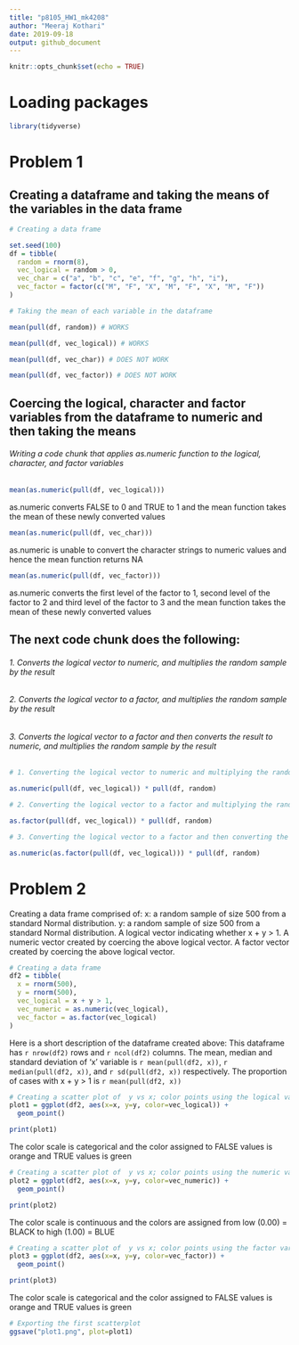 ```yaml
---
title: "p8105_HW1_mk4208"
author: "Meeraj Kothari"
date: 2019-09-18
output: github_document
---
```


```r
knitr::opts_chunk$set(echo = TRUE)
```

# Loading packages

```r
library(tidyverse)
```


# Problem 1 

## Creating a dataframe and taking the means of the variables in the data frame

```r
# Creating a data frame

set.seed(100)
df = tibble(
  random = rnorm(8),
  vec_logical = random > 0,
  vec_char = c("a", "b", "c", "e", "f", "g", "h", "i"),
  vec_factor = factor(c("M", "F", "X", "M", "F", "X", "M", "F"))
)

# Taking the mean of each variable in the dataframe 

mean(pull(df, random)) # WORKS 

mean(pull(df, vec_logical)) # WORKS 

mean(pull(df, vec_char)) # DOES NOT WORK 

mean(pull(df, vec_factor)) # DOES NOT WORK
```

## Coercing the logical, character and factor variables from the dataframe to numeric and then taking the means 

###### Writing a code chunk that applies as.numeric function to the logical, character, and factor variables 
```r

mean(as.numeric(pull(df, vec_logical))) 
```
as.numeric converts FALSE to 0 and TRUE to 1 and the mean function takes the mean of these newly converted values 

```r
mean(as.numeric(pull(df, vec_char)))
```
as.numeric is unable to convert the character strings to numeric values and hence the mean function returns NA

```r
mean(as.numeric(pull(df, vec_factor))) 
```
as.numeric converts the first level of the factor to 1, second level of the factor to 2 and third level of the factor to 3 and the mean function takes the mean of these newly converted values

## The next code chunk does the following: 
###### 1. Converts the logical vector to numeric, and multiplies the random sample by the result
###### 2. Converts the logical vector to a factor, and multiplies the random sample by the result
###### 3. Converts the logical vector to a factor and then converts the result to numeric, and multiplies the random sample by the result

```r
# 1. Converting the logical vector to numeric and multiplying the random sample by the result 

as.numeric(pull(df, vec_logical)) * pull(df, random) 

# 2. Converting the logical vector to a factor and multiplying the random sample by the result 

as.factor(pull(df, vec_logical)) * pull(df, random)

# 3. Converting the logical vector to a factor and then converting the result to numberic and multiplying the random sample by the result 

as.numeric(as.factor(pull(df, vec_logical))) * pull(df, random)

```

# Problem 2 

Creating a data frame comprised of:
  x: a random sample of size 500 from a standard Normal distribution.
  y: a random sample of size 500 from a standard Normal distribution.
  A logical vector indicating whether x + y > 1.
  A numeric vector created by coercing the above logical vector.
  A factor vector created by coercing the above logical vector.

```r
# Creating a data frame 
df2 = tibble(
  x = rnorm(500),
  y = rnorm(500),
  vec_logical = x + y > 1,
  vec_numeric = as.numeric(vec_logical),
  vec_factor = as.factor(vec_logical)
)
```

Here is a short description of the dataframe created above: 
This dataframe has `r nrow(df2)` rows and `r ncol(df2)` columns. 
The mean, median and standard deviation of 'x' variable is `r mean(pull(df2, x))`, `r median(pull(df2, x))`, and `r sd(pull(df2, x))` respectively. The proportion of cases with x + y > 1 is `r mean(pull(df2, x))` 

```r
# Creating a scatter plot of  y vs x; color points using the logical variable
plot1 = ggplot(df2, aes(x=x, y=y, color=vec_logical)) + 
  geom_point() 

print(plot1)
```

The color scale is categorical and the color assigned to FALSE values is orange and TRUE values is green

```r
# Creating a scatter plot of  y vs x; color points using the numeric variable
plot2 = ggplot(df2, aes(x=x, y=y, color=vec_numeric)) + 
  geom_point() 

print(plot2) 
```

The color scale is continuous and the colors are assigned from low (0.00) = BLACK to high (1.00) = BLUE 

```r
# Creating a scatter plot of  y vs x; color points using the factor variable
plot3 = ggplot(df2, aes(x=x, y=y, color=vec_factor)) + 
  geom_point()

print(plot3) 
```

The color scale is categorical and the color assigned to FALSE values is orange and TRUE values is green

```r
# Exporting the first scatterplot 
ggsave("plot1.png", plot=plot1)
```



